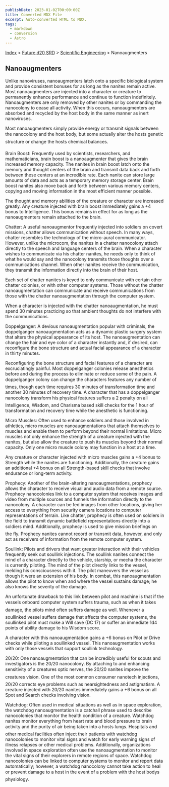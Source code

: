 ```yaml
---
publishDate: 2023-01-02T00:00:00Z
title: Converted MDX File
excerpt: Auto-converted HTML to MDX.
tags:
  - markdown
  - conversion
  - Astro
---
```


[Index](-index) > [Future d20 SRD](future-d20-srd-index) > [Scientific Engineering](future-d20-srd-scientific-engineering-index) > Nanoaugmenters

## Nanoaugmenters

Unlike nanoviruses, nanoaugmenters latch onto a specific biological system and provide consistent bonuses for as long as the nanites remain active. Most nanoaugmenters are injected into a character or creature to permanently enhance performance and continue to function indefinitely. Nanoaugmenters are only removed by other nanites or by commanding the nanocolony to cease all activity. When this occurs, nanoaugmenters are absorbed and recycled by the host body in the same manner as inert nanoviruses.

Most nanoaugmenters simply provide energy or transmit signals between the nanocolony and the host body, but some actually alter the hosts genetic structure or change the hosts chemical balances.

Brain Boost: Frequently used by scientists, researchers, and mathematicians, brain boost is a nanoaugmenter that gives the brain increased memory capacity. The nanites in brain boost latch onto the memory and thought centers of the brain and transmit data back and forth between these centers at an incredible rate. Each nanite can store large amounts of data and acts as a temporary memory storage center. Brain boost nanites also move back and forth between various memory centers, copying and moving information in the most efficient manner possible.

The thought and memory abilities of the creature or character are increased greatly. Any creature injected with brain boost immediately gains a +4 bonus to Intelligence. This bonus remains in effect for as long as the nanoaugmenters remain attached to the brain.

Chatter: A useful nanoaugmentor frequently injected into soldiers on covert missions, chatter allows communication without speech. In many ways, chatter resembles the technology of the micro-aural communicator. However, unlike the microcom, the nanites in a chatter nanocolony attach directly to the speech and language centers of the brain. When a character wishes to communicate via his chatter nanites, he needs only to think of what he would say and the nanocolony transmits those thoughts over a communications channel. When other nanites receive the communication, they transmit the information directly into the brain of their host.

Each set of chatter nanites is keyed to only communicate with certain other chatter colonies, or with other computer systems. Those without the chatter nanoaugmentation can communicate and receive communications from those with the chatter nanoaugmentation through the computer system.

When a character is injected with the chatter nanoaugmentation, he must spend 30 minutes practicing so that ambient thoughts do not interfere with the communications.

Doppelganger: A devious nanoaugmentation popular with criminals, the doppelganger nanoaugmentation acts as a dynamic plastic surgery system that alters the physical appearance of its host. The nanoaugmentation can change the hair and eye color of a character instantly and, if desired, can reconfigure the bone structure and actual facial appearance of a character in thirty minutes.

Reconfiguring the bone structure and facial features of a character are excruciatingly painful. Most doppelganger colonies release anesthetics before and during the process to eliminate or reduce some of the pain. A doppelganger colony can change the characters features any number of times, though each time requires 30 minutes of transformation time and another 30 minutes of recovery time. A character that has a doppelganger nanocolony transform his physical features suffers a 2 penalty on all Intelligence, Wisdom, and Charisma based skill checks for the 1 hour of transformation and recovery time while the anesthetic is functioning.

Micro Muscles: Often used to enhance soldiers and those involved in athletics, micro muscles are nanoaugmentations that attach themselves to muscles and enable them to perform beyond their normal limitations. Micro muscles not only enhance the strength of a creature injected with the nanites, but also allow the creature to push its muscles beyond their normal capacity. Only one micro muscle colony may function in a host at a time.

Any creature or character injected with micro muscles gains a +4 bonus to Strength while the nanites are functioning. Additionally, the creature gains an additional +4 bonus on all Strength-based skill checks that involve endurance or long-term activity.

Prophecy: Another of the brain-altering nanoaugmentations, prophecy allows the character to receive visual and audio data from a remote source. Prophecy nanocolonies link to a computer system that receives images and video from multiple sources and funnels the information directly to the nanocolony. A character can be fed images from other locations, giving her access to everything from security camera locations to computer representations of terrain. Like chatter, prophecy is often used on soldiers in the field to transmit dynamic battlefield representations directly into a soldiers mind. Additionally, prophecy is used to give mission briefings on the fly. Prophecy nanites cannot record or transmit data, however, and only act as receivers of information from the remote computer system.

Soullink: Pilots and drivers that want greater interaction with their vehicles frequently seek out soullink injections. The soullink nanites connect the mind of a character directly to the vehicle, starship, or mecha the character is currently piloting. The mind of the pilot directly links to the vessel, melding his consciousness with it. The pilot maneuvers the vessel as though it were an extension of his body. In combat, this nanoaugmentation allows the pilot to know when and where the vessel sustains damage; he also knows the severity of the damage.

An unfortunate drawback to this link between pilot and machine is that if the vessels onboard computer system suffers trauma, such as when it takes damage, the pilots mind often suffers damage as well. Whenever a soullinked vessel suffers damage that affects the computer systems, the soullinked pilot must make a
Will save (DC 17) or suffer an immediate 1d4 points of ability damage to his Wisdom score.

A character with this nanoaugmentation gains a +6 bonus on Pilot or Drive checks while piloting a soullinked vessel. This nanoaugmentation works with only those vessels that support soullink technology.

20/20: One nanoaugmentation that can be incredibly useful for scouts and investigators is the 20/20 nanocolony. By attaching to and enhancing sensitivity of a creatures optic nerves, the 20/20 nanites improve the creatures vision. One of the most common consumer nanotech injections, 20/20 corrects eye problems such as nearsightedness and astigmatism. A creature injected with 20/20 nanites immediately gains a +6 bonus on all Spot and Search checks involving vision.

Watchdog: Often used in medical situations as well as in space exploration, the watchdog nanoaugmentation is a catchall phrase used to describe nanocolonies that monitor the health condition of a creature. Watchdog nanites monitor everything from heart rate and blood pressure to brain activity and the purity of air being taken into a hosts lungs. Hospitals and other medical facilities often inject their patients with watchdog nanocolonies to monitor vital signs and watch for early warning signs of illness relapses or other medical problems. Additionally, organizations involved in space exploration often use the nanoaugmentation to monitor the vital signs of their explorers in remote regions of space. Watchdog nanocolonies can be linked to computer systems to monitor and report data automatically; however, a watchdog nanocolony cannot take action to heal or prevent damage to a host in the event of a problem with the host bodys physiology.
